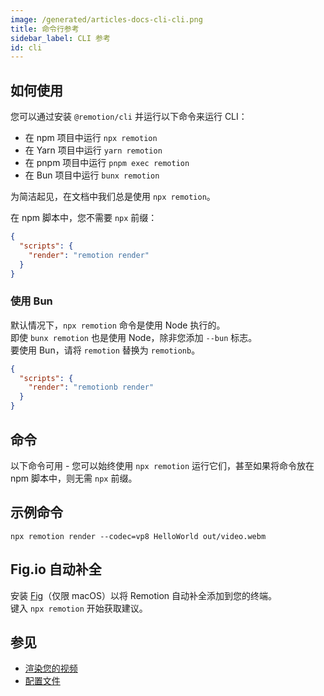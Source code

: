 ```yaml
---
image: /generated/articles-docs-cli-cli.png
title: 命令行参考
sidebar_label: CLI 参考
id: cli
---
```



## 如何使用

您可以通过安装 `@remotion/cli` 并运行以下命令来运行 CLI：

- 在 npm 项目中运行 `npx remotion`
- 在 Yarn 项目中运行 `yarn remotion`
- 在 pnpm 项目中运行 `pnpm exec remotion`
- 在 Bun 项目中运行 `bunx remotion`

为简洁起见，在文档中我们总是使用 `npx remotion`。

在 npm 脚本中，您不需要 `npx` 前缀：

```json title="package.json"
{
  "scripts": {
    "render": "remotion render"
  }
}
```

### 使用 Bun<AvailableFrom v="4.0.118" />

默认情况下，`npx remotion` 命令是使用 Node 执行的。  
即使 `bunx remotion` 也是使用 Node，除非您添加 `--bun` 标志。  
要使用 Bun，请将 `remotion` 替换为 `remotionb`。

```json title="package.json"
{
  "scripts": {
    "render": "remotionb render"
  }
}
```

## 命令

以下命令可用 - 您可以始终使用 `npx remotion` 运行它们，甚至如果将命令放在 npm 脚本中，则无需 `npx` 前缀。

<TableOfContents />

## 示例命令

```
npx remotion render --codec=vp8 HelloWorld out/video.webm
```

## Fig.io 自动补全

安装 [Fig](https://fig.io)（仅限 macOS）以将 Remotion 自动补全添加到您的终端。  
键入 `npx remotion` 开始获取建议。

## 参见

- [渲染您的视频](/docs/render)
- [配置文件](/docs/config)

